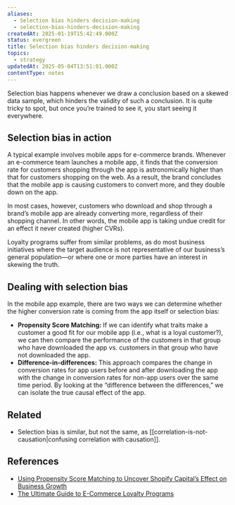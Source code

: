 ```yaml
---
aliases:
  - Selection bias hinders decision-making
  - selection-bias-hinders-decision-making
createdAt: 2025-01-19T15:42:49.000Z
status: evergreen
title: Selection bias hinders decision-making
topics:
  - strategy
updatedAt: 2025-05-04T13:51:01.000Z
contentType: notes
---
```

Selection bias happens whenever we draw a conclusion based on a skewed data sample, which hinders the validity of such a conclusion. It is quite tricky to spot, but once you’re trained to see it, you start seeing it everywhere.

## Selection bias in action

A typical example involves mobile apps for e-commerce brands. Whenever an e-commerce team launches a mobile app, it finds that the conversion rate for customers shopping through the app is astronomically higher than that for customers shopping on the web. As a result, the brand concludes that the mobile app is causing customers to convert more, and they double down on the app.

In most cases, however, customers who download and shop through a brand’s mobile app are already converting more, regardless of their shopping channel. In other words, the mobile app is taking undue credit for an effect it never created (higher CVRs).

Loyalty programs suffer from similar problems, as do most business initiatives where the target audience is not representative of our business’s general population—or where one or more parties have an interest in skewing the truth.

## Dealing with selection bias

In the mobile app example, there are two ways we can determine whether the higher conversion rate is coming from the app itself or selection bias:

- **Propensity Score Matching:** If we can identify what traits make a customer a good fit for our mobile app (i.e., what is a loyal customer?), we can then compare the performance of the customers in that group who have downloaded the app vs. customers in that group who have not downloaded the app.
- **Difference-in-differences:** This approach compares the change in conversion rates for app users before and after downloading the app with the change in conversion rates for non-app users over the same time period. By looking at the “difference between the differences,” we can isolate the true causal effect of the app.

## Related

- Selection bias is similar, but not the same, as [[correlation-is-not-causation|confusing correlation with causation]].

## References

- [Using Propensity Score Matching to Uncover Shopify Capital’s Effect on Business Growth](https://shopify.engineering/propensity-score-matching-shopify-capital)
- [The Ultimate Guide to E-Commerce Loyalty Programs](https://nebulab.com/blog/ecommerce-loyalty-programs)
